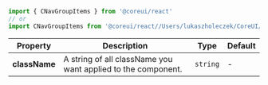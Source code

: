 
```jsx
import { CNavGroupItems } from '@coreui/react'
// or
import CNavGroupItems from '@coreui/react//Users/lukaszholeczek/CoreUI/@coreui/react/packages/coreui-react/src/components/nav/CNavGroupItems'
```

| Property | Description | Type | Default |
| --- | --- | --- | --- |
| **className** | A string of all className you want applied to the component. | `string` | - |
